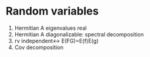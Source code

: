 # Random variables


1. Hermitian A eigenvalues real
2. Hermitian A diagonalizable: spectral decomposition
3. rv independent<-> E(FG)=E(f)E(g)
4. Cov decomposition
